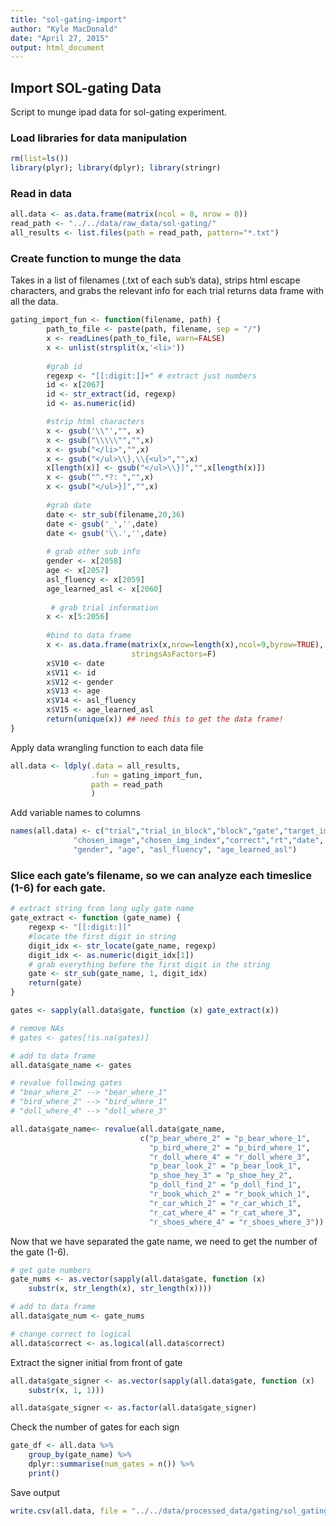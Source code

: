 ```yaml
---
title: "sol-gating-import"
author: "Kyle MacDonald"
date: "April 27, 2015"
output: html_document
---
```


## Import SOL-gating Data

Script to munge ipad data for sol-gating experiment. 

### Load libraries for data manipulation

```r
rm(list=ls()) 
library(plyr); library(dplyr); library(stringr)
```

### Read in data

```r
all.data <- as.data.frame(matrix(ncol = 0, nrow = 0))
read_path <- "../../data/raw_data/sol-gating/"
all_results <- list.files(path = read_path, pattern="*.txt")
```

### Create function to munge the data

Takes in a list of filenames (.txt of each sub's data), strips html escape characters, and grabs the relevant info for each trial returns data frame with all the data.

```r
gating_import_fun <- function(filename, path) {
        path_to_file <- paste(path, filename, sep = "/")
        x <- readLines(path_to_file, warn=FALSE)
        x <- unlist(strsplit(x,'<li>'))
        
        #grab id
        regexp <- "[[:digit:]]+" # extract just numbers
        id <- x[2067]
        id <- str_extract(id, regexp)
        id <- as.numeric(id)

        #strip html characters
        x <- gsub('\\"',"", x)
        x <- gsub("\\\\\"","",x)
        x <- gsub("</li>","",x)
        x <- gsub("</ul>\\},\\{<ul>","",x)
        x[length(x)] <- gsub("</ul>\\}]","",x[length(x)])
        x <- gsub("^.*?: ","",x)
        x <- gsub("</ul>}]","",x)
        
        #grab date 
        date <- str_sub(filename,20,36)
        date <- gsub('_','',date)
        date <- gsub('\\.','',date)
        
        # grab other sub info
        gender <- x[2058]
        age <- x[2057]
        asl_fluency <- x[2059]
        age_learned_asl <- x[2060]
        
         # grab trial information 
        x <- x[5:2056]
        
        #bind to data frame
        x <- as.data.frame(matrix(x,nrow=length(x),ncol=9,byrow=TRUE), 
                           stringsAsFactors=F)
        x$V10 <- date
        x$V11 <- id
        x$V12 <- gender
        x$V13 <- age
        x$V14 <- asl_fluency
        x$V15 <- age_learned_asl
        return(unique(x)) ## need this to get the data frame!
}
```

Apply data wrangling function to each data file

```r
all.data <- ldply(.data = all_results, 
                  .fun = gating_import_fun, 
                  path = read_path
                  )
```

Add variable names to columns

```r
names(all.data) <- c("trial","trial_in_block","block","gate","target_image",
              "chosen_image","chosen_img_index","correct","rt","date", "id",
              "gender", "age", "asl_fluency", "age_learned_asl")
```

### Slice each gate's filename, so we can analyze each timeslice (1-6) for each gate. 

```r
# extract string from long ugly gate name
gate_extract <- function (gate_name) {
    regexp <- "[[:digit:]]"
    #locate the first digit in string
    digit_idx <- str_locate(gate_name, regexp)
    digit_idx <- as.numeric(digit_idx[1])
    # grab everything before the first digit in the string
    gate <- str_sub(gate_name, 1, digit_idx)
    return(gate)
}
```

```r
gates <- sapply(all.data$gate, function (x) gate_extract(x))

# remove NAs
# gates <- gates[!is.na(gates)]

# add to data frame
all.data$gate_name <- gates

# revalue following gates
# "bear_where_2" --> "bear_where_1"
# "bird_where_2" --> "bird_where_1"
# "doll_where_4" --> "doll_where_3"

all.data$gate_name<- revalue(all.data$gate_name, 
                             c("p_bear_where_2" = "p_bear_where_1",
                               "p_bird_where_2" = "p_bird_where_1",
                               "r_doll_where_4" = "r_doll_where_3",
                               "p_bear_look_2" = "p_bear_look_1",
                               "p_shoe_hey_3" = "p_shoe_hey_2",
                               "p_doll_find_2" = "p_doll_find_1",
                               "r_book_which_2" = "r_book_which_1",
                               "r_car_which_2" = "r_car_which_1",
                               "r_cat_where_4" = "r_cat_where_3",
                               "r_shoes_where_4" = "r_shoes_where_3"))
```

Now that we have separated the gate name, we need to get the number
of the gate (1-6).

```r
# get gate numbers
gate_nums <- as.vector(sapply(all.data$gate, function (x)
    substr(x, str_length(x), str_length(x))))

# add to data frame
all.data$gate_num <- gate_nums

# change correct to logical 
all.data$correct <- as.logical(all.data$correct)
```

Extract the signer initial from front of gate

```r
all.data$gate_signer <- as.vector(sapply(all.data$gate, function (x)
    substr(x, 1, 1)))

all.data$gate_signer <- as.factor(all.data$gate_signer)
```

Check the number of gates for each sign

```r
gate_df <- all.data %>%
    group_by(gate_name) %>%
    dplyr::summarise(num_gates = n()) %>% 
    print()
```

Save output

```r
write.csv(all.data, file = "../../data/processed_data/gating/sol_gating_processed-df.csv", row.names=F)
```

